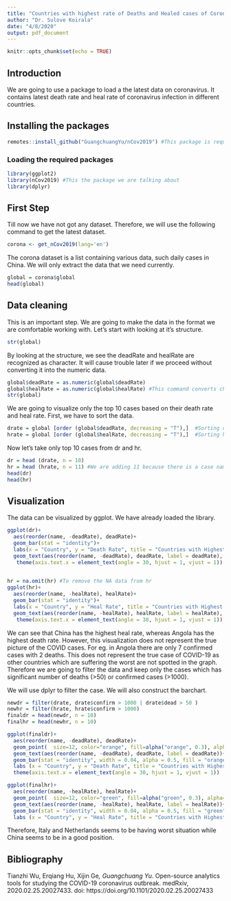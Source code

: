 ---
title: "Countries with highest rate of Deaths and Healed cases of Coronavirus (April 8, 2020)"
author: "Dr. Sulove Koirala"
date: "4/8/2020"
output: pdf_document
---

```{r setup, include=FALSE, echo=FALSE, warning=FALSE, message=FALSE}
knitr::opts_chunk$set(echo = TRUE)
```

## Introduction

We are going to use a package to load a the latest data on coronavirus. It contains latest death rate and heal rate of coronavirus infection in different countries. 

## Installing the packages 
```{r, include=FALSE, echo=FALSE, warning=FALSE, message=FALSE}

remotes::install_github("GuangchuangYu/nCov2019") #This package is required for loading the latest dataset
```

### Loading the required packages

```{r, include=FALSE, echo=FALSE, warning=FALSE, message=FALSE}
library(ggplot2)
library(nCov2019) #This the package we are talking about
library(dplyr)
```

## First Step
Till now we have not got any dataset. Therefore, we will use the following command to get the latest dataset. 

```{r, include=FALSE, echo=FALSE, warning=FALSE, message=FALSE}
corona <- get_nCov2019(lang='en')
```
The corona dataset is a list containing various data, such daily cases in China. We will only extract the data that we need currently. 

```{r}
global = corona$global
head(global)
```

## Data cleaning
This is an important step. We are going to make the data in the format we are comfortable working with. Let's start with looking at it's structure. 

```{r}
str(global)
```

By looking at the structure, we see the deadRate and healRate are recognized as character. It will cause trouble later if we proceed without converting it into the numeric data. 

```{r}
global$deadRate = as.numeric(global$deadRate)
global$healRate = as.numeric(global$healRate) #This command converts character to numeric form
str(global)
```

We are going to visualize only the top 10 cases based on their death rate and heal rate. First, we have to sort the data. 

```{r}
drate = global [order (global$deadRate, decreasing = "T"),]  #Sorting deathrate
hrate = global [order (global$healRate, decreasing = "T"),]  #Sorting healrate
```
Now let's take only top 10 cases from dr and hr.  
```{r}
dr = head (drate, n = 10)
hr = head (hrate, n = 11) #We are adding 11 because there is a case named "NA" which comes in top 10. This is because of the manual errors in the dataset. Hope they fix it. We will remove it later when we are going to visualize the data. 
head(dr)
head(hr)
```

## Visualization
The data can be visualized by ggplot. We have already loaded the library. 

```{r}
ggplot(dr)+ 
  aes(reorder(name, -deadRate), deadRate)+
  geom_bar(stat = "identity")+
  labs(x = "Country", y = "Death Rate", title = "Countries with Highest Death Rates")+
  geom_text(aes(reorder(name, -deadRate), deadRate, label = deadRate), vjust = -0.4)+
   theme(axis.text.x = element_text(angle = 30, hjust = 1, vjust = 1))
  
```
```{r}
hr = na.omit(hr) #To remove the NA data from hr
ggplot(hr)+ 
  aes(reorder(name, -healRate), healRate)+
  geom_bar(stat = "identity")+
  labs(x = "Country", y = "Heal Rate", title = "Countries with Highest Heal Rates")+
  geom_text(aes(reorder(name, -healRate), healRate, label = healRate), vjust = -0.2)+
   theme(axis.text.x = element_text(angle = 30, hjust = 1, vjust = 1))
```

We can see that China has the highest heal rate, whereas Angola has the highest death rate. However, this visualization does not represent the true picture of the COVID cases. For eg. in Angola there are only 7 confirmed cases with 2 deaths. This does not represent the true case of COVID-19 as other countries which are suffering the worst are not spotted in the graph. Therefore we are going to filter the data and keep only the cases which has significant number of deaths (>50) or confirmed cases (>1000). 

We will use dplyr to filter the case. We will also construct the barchart. 

```{r}
newdr = filter(drate, drate$confirm > 1000 | drate$dead > 50 )
newhr = filter(hrate, hrate$confirm > 1000)
finaldr = head(newdr, n = 10)
finalhr = head(newhr, n = 10)
```

```{r}
ggplot(finaldr)+
  aes(reorder(name, -deadRate), deadRate)+
  geom_point(  size=12, color="orange", fill=alpha("orange", 0.3), alpha=0.7, shape=21, stroke=1)+
  geom_text(aes(reorder(name, -deadRate), deadRate, label = deadRate))+
  geom_bar(stat = "identity", width = 0.04, alpha = 0.5, fill = "orange")+
  labs (x = "Country", y = "Death Rate", title = "Countries with Highest Death Rates (cases > 1000 or deaths > 50")+
  theme(axis.text.x = element_text(angle = 30, hjust = 1, vjust = 1))
```

```{r}
ggplot(finalhr)+
  aes(reorder(name, -healRate), healRate)+
  geom_point(  size=12, color="green", fill=alpha("green", 0.3), alpha=0.7, shape=21, stroke=1)+
  geom_text(aes(reorder(name, -healRate), healRate, label = healRate))+
  geom_bar(stat = "identity", width = 0.04, alpha = 0.5, fill = "green")+
  labs (x = "Country", y = "Heal Rate", title = "Countries with Highest Heal Rates (cases > 1000)")
```


Therefore, Italy and Netherlands seems to be having worst situation while China seems to be in a good position. 


## Bibliography

Tianzhi Wu, Erqiang Hu, Xijin Ge*, Guangchuang Yu*. Open-source analytics tools for studying the COVID-19 coronavirus outbreak. medRxiv, 2020.02.25.20027433. doi: https://doi.org/10.1101/2020.02.25.20027433

